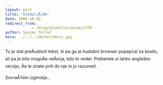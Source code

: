```yaml
---
layout: post
title: 'GledaliÅ¡Äe'
date: 2006-10-02
redirect_from: 
            - /blog/gledalie/swizec/379
author: Swizec Teller
hero: ../../../defaultHero.jpg
---
```

Tu je stal preÄudovit tekst, ki pa ga je hudobni browser popapcal za kosilo, ali pa je bila mogoÄe veÄerja, kdo bi vedel. Preberete si lahko angleško verzijo, Äe le znate priti do nje in jo razumeti.  
  
SovraÅ¾im izginotja...